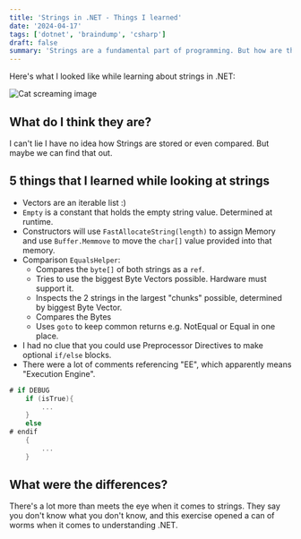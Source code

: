```yaml
---
title: 'Strings in .NET - Things I learned'
date: '2024-04-17'
tags: ['dotnet', 'braindump', 'csharp']
draft: false
summary: 'Strings are a fundamental part of programming. But how are they stored and compared in .NET?'
---
```


Here's what I looked like while learning about strings in .NET:

![Cat screaming image](/static/images/cat-cry.jpg)

## What do I think they are?
I can't lie I have no idea how Strings are stored or even compared. But maybe we can find that out.

## 5 things that I learned while looking at strings
- Vectors are an iterable list :)
- `Empty` is a constant that holds the empty string value. Determined at runtime.
- Constructors will use `FastAllocateString(length)` to assign Memory and use `Buffer.Memmove` to move the `char[]` value provided into that memory.
- Comparison `EqualsHelper`:
  - Compares the `byte[]` of both strings as a `ref`.
  - Tries to use the biggest Byte Vectors possible. Hardware must support it.
  - Inspects the 2 strings in the largest "chunks" possible, determined by biggest Byte Vector.
  - Compares the Bytes
  - Uses `goto` to keep common returns e.g. NotEqual or Equal in one place.
- I had no clue that you could use Preprocessor Directives to make optional `if/else` blocks.
- There were a lot of comments referencing "EE", which apparently means "Execution Engine".

``` csharp 
# if DEBUG
    if (isTrue){
        ...
    }
    else
# endif
    {
        ...
    }
```

## What were the differences?
There's a lot more than meets the eye when it comes to strings. They say you don't know what you don't know, and this exercise opened a can of worms when it comes to understanding .NET.
